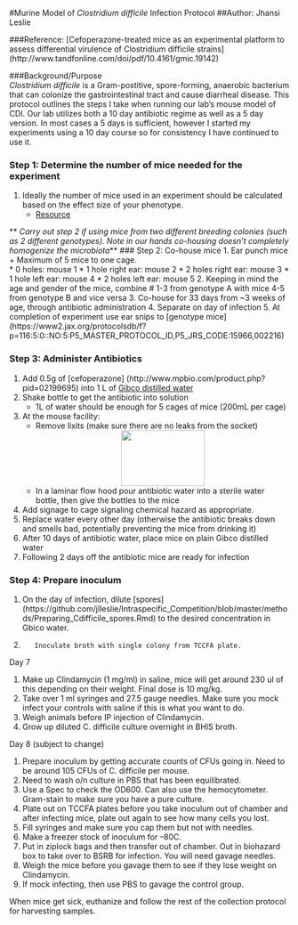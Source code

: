 #Murine Model of *Clostridium difficile* Infection Protocol
##Author: Jhansi Leslie 

###Reference: [Cefoperazone-treated mice as an experimental platform to assess differential virulence of Clostridium difficile strains] (http://www.tandfonline.com/doi/pdf/10.4161/gmic.19142) 

###Background/Purpose  
 *Clostridium difficile* is a Gram-postitive, spore-forming,  anaerobic bacterium that can colonize the gastrointestinal tract and cause diarrheal disease. 
This protocol outlines the steps I take when running  our lab's mouse model of CDI. 
Our lab utilizes both a 10 day antibiotic regime as well as a 5 day version. 
In most cases a 5 days is sufficient, however I started my experiments using a 10 day course so for consistency I have continued to use it. 

### Step 1: Determine the number of mice needed for the experiment 
1. Ideally the number of mice used in an experiment should be calculated based on the effect size of your phenotype. 
	+ [Resource](http://www.ncbi.nlm.nih.gov/pmc/articles/PMC3826013/)

** _Carry out step 2 if using mice from two different breeding colonies (such as 2 different genotypes).  Note in our hands co-housing doesn't completely homogenize the microbiota_** 
### Step 2: Co-house mice 
1. Ear punch mice 
	+   Maximum of 5 mice to one cage.		
	*	0 holes: mouse 1
	*	1 hole right ear: mouse 2
	*	2 holes right ear: mouse 3
	*	1 hole left ear: mouse 4
	*	2 holes left ear: mouse 5
2. Keeping in mind the age and gender of the mice, combine # 1-3 from genotype A with mice 4-5 from genotype B  and vice versa 
3. Co-house for 33 days from ~3 weeks of age, through antibiotic administration 
4. Separate on day of infection
5. At completion of experiment use ear snips to [genotype  mice] (https://www2.jax.org/protocolsdb/f?p=116:5:0::NO:5:P5_MASTER_PROTOCOL_ID,P5_JRS_CODE:15966,002216)


### Step 3: Administer Antibiotics 
1. Add 0.5g of [cefoperazone] (http://www.mpbio.com/product.php?pid=02199695) into 1 L of [Gibco distilled water](https://www.thermofisher.com/order/catalog/product/15230001)
2. Shake bottle to get the antibiotic into solution
	+ 1L of water should be enough for 5 cages of mice (200mL per cage)
3. At the mouse facility: 
	+ Remove lixits (make sure there are no leaks from the socket) 
<div style="text-align:center"><img src ="https://raw.githubusercontent.com/jlleslie/Intraspecific_Competition/master/images/lixit.jpg?token=AJ8Ftn-dm0NMB6te8PYtPT8Ouo4gVo8sks5Xm416wA%3D%3D" width="150" height="100" /></div> 
	+ In a laminar flow hood pour antibiotic water into a sterile water bottle, then give the bottles to the mice
4. Add signage to cage signaling chemical hazard as appropriate.  
5. Replace water every other day (otherwise the antibiotic breaks down and smells bad, potentially preventing the mice from drinking it) 
6. After 10 days of antibiotic water, place mice on plain Gibco distilled water
7. Following 2 days off the antibiotic mice are ready for infection 

### Step 4: Prepare inoculum
1. On the day of infection, dilute [spores] (https://github.com/jlleslie/Intraspecific_Competition/blob/master/methods/Preparing_Cdifficile_spores.Rmd) to the desired concentration in Gbico water.  



1.	      Inoculate broth with single colony from TCCFA plate.

Day 7

1.	Make up Clindamycin (1 mg/ml) in saline, mice will get around 230 ul of this depending on their weight. Final dose is 10 mg/kg. 
2.	Take over 1 ml syringes and 27.5 gauge needles.  Make sure you mock infect your controls with saline if this is what you want to do. 
3.	Weigh animals before IP injection of Clindamycin.
4.	Grow up diluted C. difficile culture overnight in BHIS broth. 

Day 8 (subject to change)

1.	Prepare inoculum by getting accurate counts of CFUs going in. Need to be around 105 CFUs of C. difficile per mouse.  
2.	Need to wash o/n culture in PBS that has been equilibrated. 
3.	Use a Spec to check the OD600.  Can also use the hemocytometer. Gram-stain to make sure you have a pure culture.
4.	Plate out on TCCFA plates before you take inoculum out of chamber and after infecting mice, plate out again to see how many cells you lost.
5.	Fill syringes and make sure you cap them but not with needles. 
6.	Make a freezer stock of inoculum for –80C.
7.	Put in ziplock bags and then transfer out of chamber. Out in biohazard box to take over to BSRB for infection. You will need gavage needles.
8.	Weigh the mice before you gavage them to see if they lose weight on Clindamycin.
9.	If mock infecting, then use PBS to gavage the control group.


When mice get sick, euthanize and follow the rest of the collection protocol for harvesting samples. 


